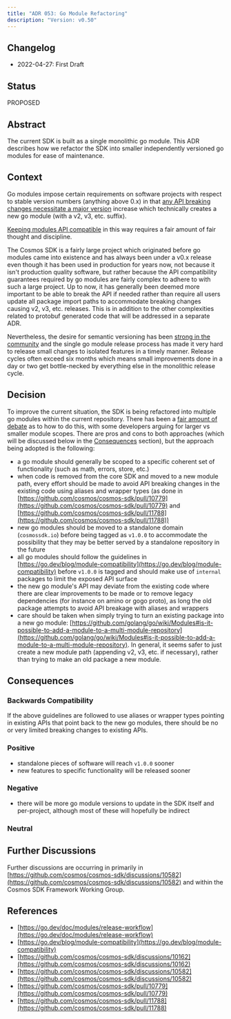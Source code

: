 ```yaml
---
title: "ADR 053: Go Module Refactoring"
description: "Version: v0.50"
---
```


## Changelog[​](#changelog "Direct link to Changelog")

* 2022-04-27: First Draft

## Status[​](#status "Direct link to Status")

PROPOSED

## Abstract[​](#abstract "Direct link to Abstract")

The current SDK is built as a single monolithic go module. This ADR describes how we refactor the SDK into smaller independently versioned go modules for ease of maintenance.

## Context[​](#context "Direct link to Context")

Go modules impose certain requirements on software projects with respect to stable version numbers (anything above 0.x) in that [any API breaking changes necessitate a major version](https://go.dev/doc/modules/release-workflow#breaking) increase which technically creates a new go module (with a v2, v3, etc. suffix).

[Keeping modules API compatible](https://go.dev/blog/module-compatibility) in this way requires a fair amount of fair thought and discipline.

The Cosmos SDK is a fairly large project which originated before go modules came into existence and has always been under a v0.x release even though it has been used in production for years now, not because it isn't production quality software, but rather because the API compatibility guarantees required by go modules are fairly complex to adhere to with such a large project. Up to now, it has generally been deemed more important to be able to break the API if needed rather than require all users update all package import paths to accommodate breaking changes causing v2, v3, etc. releases. This is in addition to the other complexities related to protobuf generated code that will be addressed in a separate ADR.

Nevertheless, the desire for semantic versioning has been [strong in the community](https://github.com/cosmos/cosmos-sdk/discussions/10162) and the single go module release process has made it very hard to release small changes to isolated features in a timely manner. Release cycles often exceed six months which means small improvements done in a day or two get bottle-necked by everything else in the monolithic release cycle.

## Decision[​](#decision "Direct link to Decision")

To improve the current situation, the SDK is being refactored into multiple go modules within the current repository. There has been a [fair amount of debate](https://github.com/cosmos/cosmos-sdk/discussions/10582#discussioncomment-1813377) as to how to do this, with some developers arguing for larger vs smaller module scopes. There are pros and cons to both approaches (which will be discussed below in the [Consequences](#consequences) section), but the approach being adopted is the following:

* a go module should generally be scoped to a specific coherent set of functionality (such as math, errors, store, etc.)
* when code is removed from the core SDK and moved to a new module path, every effort should be made to avoid API breaking changes in the existing code using aliases and wrapper types (as done in [https://github.com/cosmos/cosmos-sdk/pull/10779](https://github.com/cosmos/cosmos-sdk/pull/10779) and [https://github.com/cosmos/cosmos-sdk/pull/11788](https://github.com/cosmos/cosmos-sdk/pull/11788))
* new go modules should be moved to a standalone domain (`cosmossdk.io`) before being tagged as `v1.0.0` to accommodate the possibility that they may be better served by a standalone repository in the future
* all go modules should follow the guidelines in [https://go.dev/blog/module-compatibility](https://go.dev/blog/module-compatibility) before `v1.0.0` is tagged and should make use of `internal` packages to limit the exposed API surface
* the new go module's API may deviate from the existing code where there are clear improvements to be made or to remove legacy dependencies (for instance on amino or gogo proto), as long the old package attempts to avoid API breakage with aliases and wrappers
* care should be taken when simply trying to turn an existing package into a new go module: [https://github.com/golang/go/wiki/Modules#is-it-possible-to-add-a-module-to-a-multi-module-repository](https://github.com/golang/go/wiki/Modules#is-it-possible-to-add-a-module-to-a-multi-module-repository). In general, it seems safer to just create a new module path (appending v2, v3, etc. if necessary), rather than trying to make an old package a new module.

## Consequences[​](#consequences "Direct link to Consequences")

### Backwards Compatibility[​](#backwards-compatibility "Direct link to Backwards Compatibility")

If the above guidelines are followed to use aliases or wrapper types pointing in existing APIs that point back to the new go modules, there should be no or very limited breaking changes to existing APIs.

### Positive[​](#positive "Direct link to Positive")

* standalone pieces of software will reach `v1.0.0` sooner
* new features to specific functionality will be released sooner

### Negative[​](#negative "Direct link to Negative")

* there will be more go module versions to update in the SDK itself and per-project, although most of these will hopefully be indirect

### Neutral[​](#neutral "Direct link to Neutral")

## Further Discussions[​](#further-discussions "Direct link to Further Discussions")

Further discussions are occurring in primarily in [https://github.com/cosmos/cosmos-sdk/discussions/10582](https://github.com/cosmos/cosmos-sdk/discussions/10582) and within the Cosmos SDK Framework Working Group.

## References[​](#references "Direct link to References")

* [https://go.dev/doc/modules/release-workflow](https://go.dev/doc/modules/release-workflow)
* [https://go.dev/blog/module-compatibility](https://go.dev/blog/module-compatibility)
* [https://github.com/cosmos/cosmos-sdk/discussions/10162](https://github.com/cosmos/cosmos-sdk/discussions/10162)
* [https://github.com/cosmos/cosmos-sdk/discussions/10582](https://github.com/cosmos/cosmos-sdk/discussions/10582)
* [https://github.com/cosmos/cosmos-sdk/pull/10779](https://github.com/cosmos/cosmos-sdk/pull/10779)
* [https://github.com/cosmos/cosmos-sdk/pull/11788](https://github.com/cosmos/cosmos-sdk/pull/11788)

